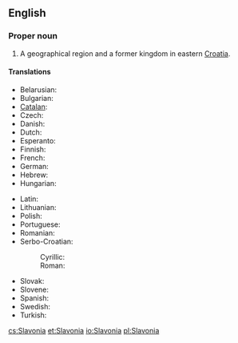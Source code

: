 {{wikipedia}}
==English==

===Proper noun===
{{en-proper noun}}

# A geographical region and a former kingdom in eastern [[Croatia]].

====Translations====
{{trans-top|region of Croatia}}
* Belarusian: {{t-|be|Славонія}}
* Bulgarian: {{t-|bg|Славония}}
* [[Catalan]]: {{t-|ca|Eslavònia}}
* Czech: {{t-|cs|Slavonie}}
* Danish: {{t-|da|Slavonien}}
* Dutch: {{t-|nl|Slavonië}}
* Esperanto: {{t-|eo|Slavonio}}
* Finnish: {{t-|fi|Slavonia}}
* French: {{t+|fr|Slavonie}}
* German: {{t-|de|Slawonien}}
* Hebrew: {{t-|he|סלבוניה}}
* Hungarian: {{t-|hu|Szlavónia}}
{{trans-mid}}
* Latin: {{t-|la|Sclavonia}}
* Lithuanian: {{t-|lt|Slavonija}}
* Polish: {{t-|pl|Slawonia}}
* Portuguese: {{t-|pt|Eslavônia}}
* Romanian: {{t-|ro|Slavonia}}
* Serbo-Croatian:
*: Cyrillic: {{t-|sh|Славонија|f|alt=Сла̀во̄нија|sc=Cyrl}}
*: Roman: {{t-|sh|Slavonija|f|alt=Slàvōnija}}
* Slovak: {{t-|sk|Slavónsko}}
* Slovene: {{t-|sl|Slavonija|f}}
* Spanish: {{t-|es|Eslavonia}}
* Swedish: {{t-|sv|Slavonien}}
* Turkish: {{t-|tr|Slavonya}}
{{trans-bottom}}

[[cs:Slavonia]]
[[et:Slavonia]]
[[io:Slavonia]]
[[pl:Slavonia]]